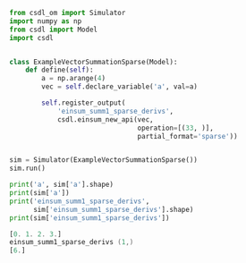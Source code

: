 ```py
from csdl_om import Simulator
import numpy as np
from csdl import Model
import csdl


class ExampleVectorSummationSparse(Model):
    def define(self):
        a = np.arange(4)
        vec = self.declare_variable('a', val=a)

        self.register_output(
            'einsum_summ1_sparse_derivs',
            csdl.einsum_new_api(vec,
                                operation=[(33, )],
                                partial_format='sparse'))


sim = Simulator(ExampleVectorSummationSparse())
sim.run()

print('a', sim['a'].shape)
print(sim['a'])
print('einsum_summ1_sparse_derivs',
      sim['einsum_summ1_sparse_derivs'].shape)
print(sim['einsum_summ1_sparse_derivs'])
```


```a (4,)
[0. 1. 2. 3.]
einsum_summ1_sparse_derivs (1,)
[6.]
```
